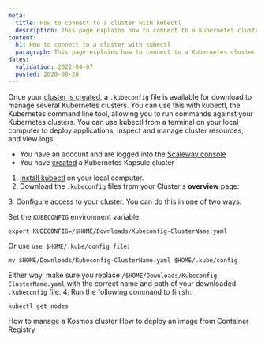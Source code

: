 ```yaml
---
meta:
  title: How to connect to a cluster with kubectl
  description: This page explains how to connect to a Kubernetes cluster via kubectl
content:
  h1: How to connect to a cluster with kubectl
  paragraph: This page explains how to connect to a Kubernetes cluster via kubectl
dates:
  validation: 2022-04-07
  posted: 2020-09-20
---
```


Once your [cluster is created](/compute/kubernetes/how-to/create-cluster), a `.kubeconfig` file is available for download to manage several Kubernetes clusters. You can use this with kubectl, the Kubernetes command line tool, allowing you to run commands against your Kubernetes clusters. You can use kubectl from a terminal on your local computer to deploy applications, inspect and manage cluster resources, and view logs. 

<Message type="requirement">

  - You have an account and are logged into the [Scaleway console](https://console.scaleway.com) 
  - You have [created](/compute/kubernetes/how-to/create-cluster) a Kubernetes Kapsule cluster

</Message>

1. [Install kubectl](/tutorials/kubeflow-on-kapsule/#installing-kubectl-on-your-local-computer) on your local computer.
2. Download the `.kubeconfig` files from your Cluster's **overview** page:
<Lightbox src="scaleway-kapsule_kubeconfig.webp" alt="" />
3. Configure access to your cluster. You can do this in one of two ways:

  Set the `KUBECONFIG` environment variable:
  ```
  export KUBECONFIG=/$HOME/Downloads/Kubeconfig-ClusterName.yaml
  ```

  Or use `use $HOME/.kube/config file`:
  ```
  mv $HOME/Downloads/Kubeconfig-ClusterName.yaml $HOME/.kube/config
  ```

  Either way, make sure you replace `/$HOME/Downloads/Kubeconfig-ClusterName.yaml` with the correct name and path of your downloaded `.kubeconfig` file.
4. Run the following command to finish:

  ```
  kubectl get nodes
  ```
<Navigation title="See Also">
  <PreviousButton to="/compute/kubernetes/how-to/edit-kosmos-cluster/">How to manage a Kosmos cluster</PreviousButton>
  <NextButton to="/compute/kubernetes/how-to/deploy-image-from-container-registry/">How to deploy an image from Container Registry</NextButton>
</Navigation>
